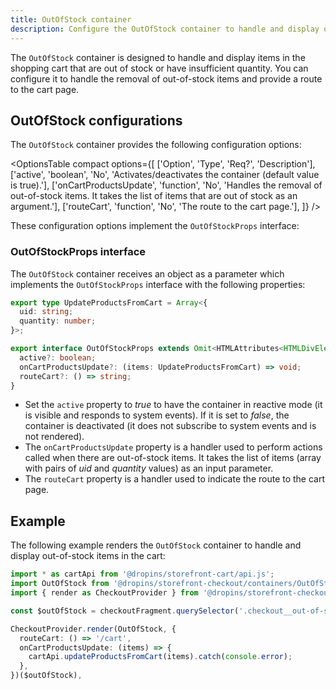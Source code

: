 ```yaml
---
title: OutOfStock container
description: Configure the OutOfStock container to handle and display out-of-stock items in the cart.
---
```



The `OutOfStock` container is designed to handle and display items in the shopping cart that are out of stock or have insufficient quantity. You can configure it to handle the removal of out-of-stock items and provide a route to the cart page.

## OutOfStock configurations

The `OutOfStock` container provides the following configuration options:

<OptionsTable
  compact
  options={[
    ['Option', 'Type', 'Req?', 'Description'],
    ['active', 'boolean', 'No', 'Activates/deactivates the container (default value is true).'],
    ['onCartProductsUpdate', 'function', 'No', 'Handles the removal of out-of-stock items. It takes the list of items that are out of stock as an argument.'],
    ['routeCart', 'function', 'No', 'The route to the cart page.'],
  ]}
/>

These configuration options implement the `OutOfStockProps` interface:

### OutOfStockProps interface

The `OutOfStock` container receives an object as a parameter which implements the `OutOfStockProps` interface with the following properties:

```ts
export type UpdateProductsFromCart = Array<{
  uid: string;
  quantity: number;
}>;

export interface OutOfStockProps extends Omit<HTMLAttributes<HTMLDivElement>, 'icon'> {
  active?: boolean;
  onCartProductsUpdate?: (items: UpdateProductsFromCart) => void;
  routeCart?: () => string;
}
```

- Set the `active` property to _true_ to have the container in reactive mode (it is visible and responds to system events). If it is set to _false_, the container is deactivated (it does not subscribe to system events and is not rendered).
- The `onCartProductsUpdate` property is a handler used to perform actions called when there are out-of-stock items. It takes the list of items (array with pairs of _uid_ and _quantity_ values) as an input parameter.
- The `routeCart` property is a handler used to indicate the route to the cart page.

## Example

The following example renders the `OutOfStock` container to handle and display out-of-stock items in the cart:

```ts
import * as cartApi from '@dropins/storefront-cart/api.js';
import OutOfStock from '@dropins/storefront-checkout/containers/OutOfStock.js';
import { render as CheckoutProvider } from '@dropins/storefront-checkout/render.js';

const $outOfStock = checkoutFragment.querySelector('.checkout__out-of-stock');

CheckoutProvider.render(OutOfStock, {
  routeCart: () => '/cart',
  onCartProductsUpdate: (items) => {
    cartApi.updateProductsFromCart(items).catch(console.error);
  },
})($outOfStock),
```